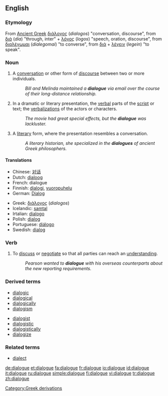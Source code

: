==English==

===Etymology===
From [[Ancient Greek]] [[διάλογος]] (''dialogos'') "conversation, discourse",  from [[διά]] (''dia'') "through, inter"  + [[λόγος]] (''logos'') "speech, oration, discourse", from [[διαλέγωμαι]] (''dialegomai'') "to converse", from [[διά]] + [[λέγειν]] (''legein'') "to speak".

===Noun===
{{en-noun}}

# A [[conversation]] or other form of [[discourse]] between two or more individuals.
#:''Bill and Melinda maintained a '''dialogue''' via email over the course of their long-distance relationship.''
# In a dramatic or literary presentation, the [[verbal]] parts of the [[script]] or text; the [[verbalization]]s of the actors or characters.
#:''The movie had great special effects, but the '''dialogue''' was lackluster.''
# A [[literary]] form, where the presentation resembles a conversation.
#:''A literary historian, she specialized in the '''dialogues''' of ancient Greek philosophers.''

====Translations====
{{trans-top|conversation or other discourse between individuals}}
*Chinese: [[对话]]
*Dutch: [[dialoog]] {{m}}
*French: dialogue {{m}}
*Finnish: [[dialogi]], [[vuoropuhelu]]
*German: [[Dialog]] {{m}}
{{trans-mid}}
*Greek: [[διάλογος]] (''dialogos'')
*Icelandic: [[samtal]] {{n}}
*Irtalian: [[dialogo]] {{m}}
*Polish: [[dialog]] {{m}}
*Portuguese: [[diálogo]]
*Swedish: [[dialog]]
{{trans-bottom}}

{{trans-top|verbal part of a literary or dramatic work}}
{{trans-mid}}
{{trans-bottom}}

{{trans-top|literary form resembing a conversation}}
{{trans-mid}}
{{trans-bottom}}

===Verb===
{{en-verb|dialogu|ing}}

# {{context|informal|business}} To [[discuss]] or [[negotiate]] so that all parties can reach an [[understand]]ing.
#:''Pearson wanted to '''dialogue''' with his overseas counterparts about the new reporting requirements.''

===Derived terms===
{{top2}}
*[[dialogic]]
*[[dialogical]]
*[[dialogically]]
*[[dialogism]]
{{mid2}}
*[[dialogist]]
*[[dialogistic]]
*[[dialogistically]]
*[[dialogize]]
{{bottom2}}

===Related terms===
*[[dialect]]

[[Category:Greek derivations]]

[[de:dialogue]]
[[et:dialogue]]
[[fa:dialogue]]
[[fr:dialogue]]
[[io:dialogue]]
[[id:dialogue]]
[[it:dialogue]]
[[ru:dialogue]]
[[simple:dialogue]]
[[fi:dialogue]]
[[vi:dialogue]]
[[tr:dialogue]]
[[zh:dialogue]]